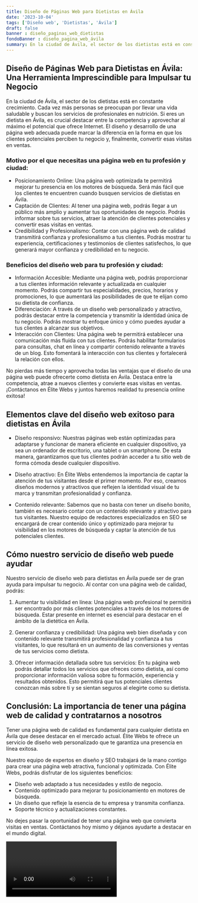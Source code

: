 ```yaml
---
title: Diseño de Páginas Web para Dietistas en Ávila
date: '2023-10-04'
tags: ['Diseño web', 'Dietistas', 'Ávila']
draft: false
banner : diseño_paginas_web_dietistas
fondoBanner : diseño_pagina_web_ávila
summary: En la ciudad de Ávila, el sector de los dietistas está en constante crecimiento. Cada vez más personas se preocupan por llevar una vida saludable y buscan los servicios de profesionales en nutrición. Si eres un dietista en Ávila, es crucial destacar entre la competencia y aprovechar al máximo el potencial que ofrece Internet. El diseño y desarrollo de una página web adecuada puede marcar la diferencia en la forma en que los clientes potenciales perciben tu negocio y, finalmente, convertir esas visitas en ventas.
---
```


## Diseño de Páginas Web para Dietistas en Ávila: Una Herramienta Imprescindible para Impulsar tu Negocio

En la ciudad de Ávila, el sector de los dietistas está en constante crecimiento. Cada vez más personas se preocupan por llevar una vida saludable y buscan los servicios de profesionales en nutrición. Si eres un dietista en Ávila, es crucial destacar entre la competencia y aprovechar al máximo el potencial que ofrece Internet. El diseño y desarrollo de una página web adecuada puede marcar la diferencia en la forma en que los clientes potenciales perciben tu negocio y, finalmente, convertir esas visitas en ventas.

### Motivo por el que necesitas una página web en tu profesión y ciudad:

- Posicionamiento Online: Una página web optimizada te permitirá mejorar tu presencia en los motores de búsqueda. Será más fácil que los clientes te encuentren cuando busquen servicios de dietistas en Ávila.
- Captación de Clientes: Al tener una página web, podrás llegar a un público más amplio y aumentar tus oportunidades de negocio. Podrás informar sobre tus servicios, atraer la atención de clientes potenciales y convertir esas visitas en ventas.
- Credibilidad y Profesionalismo: Contar con una página web de calidad transmitirá confianza y profesionalismo a tus clientes. Podrás mostrar tu experiencia, certificaciones y testimonios de clientes satisfechos, lo que generará mayor confianza y credibilidad en tu negocio.

### Beneficios del diseño web para tu profesión y ciudad:

- Información Accesible: Mediante una página web, podrás proporcionar a tus clientes información relevante y actualizada en cualquier momento. Podrás compartir tus especialidades, precios, horarios y promociones, lo que aumentará las posibilidades de que te elijan como su dietista de confianza.
- Diferenciación: A través de un diseño web personalizado y atractivo, podrás destacar entre la competencia y transmitir la identidad única de tu negocio. Podrás mostrar tu enfoque único y cómo puedes ayudar a tus clientes a alcanzar sus objetivos.
- Interacción con Clientes: Una página web te permitirá establecer una comunicación más fluida con tus clientes. Podrás habilitar formularios para consultas, chat en línea y compartir contenido relevante a través de un blog. Esto fomentará la interacción con tus clientes y fortalecerá la relación con ellos.

No pierdas más tiempo y aprovecha todas las ventajas que el diseño de una página web puede ofrecerte como dietista en Ávila. Destaca entre la competencia, atrae a nuevos clientes y convierte esas visitas en ventas. ¡Contáctanos en Élite Webs y juntos haremos realidad tu presencia online exitosa!

<GifSeo />

<Cta />

## Elementos clave del diseño web exitoso para dietistas en Ávila

- Diseño responsivo: Nuestras páginas web están optimizadas para adaptarse y funcionar de manera eficiente en cualquier dispositivo, ya sea un ordenador de escritorio, una tablet o un smartphone. De esta manera, garantizamos que tus clientes podrán acceder a tu sitio web de forma cómoda desde cualquier dispositivo.

- Diseño atractivo: En Élite Webs entendemos la importancia de captar la atención de tus visitantes desde el primer momento. Por eso, creamos diseños modernos y atractivos que reflejen la identidad visual de tu marca y transmitan profesionalidad y confianza.

- Contenido relevante: Sabemos que no basta con tener un diseño bonito, también es necesario contar con un contenido relevante y atractivo para tus visitantes. Nuestro equipo de redactores especializados en SEO se encargará de crear contenido único y optimizado para mejorar tu visibilidad en los motores de búsqueda y captar la atención de tus potenciales clientes.

## Cómo nuestro servicio de diseño web puede ayudar

Nuestro servicio de diseño web para dietistas en Ávila puede ser de gran ayuda para impulsar tu negocio. Al contar con una página web de calidad, podrás:

1. Aumentar tu visibilidad en línea: Una página web profesional te permitirá ser encontrado por más clientes potenciales a través de los motores de búsqueda. Estar presente en internet es esencial para destacar en el ámbito de la dietética en Ávila.

2. Generar confianza y credibilidad: Una página web bien diseñada y con contenido relevante transmitirá profesionalidad y confianza a tus visitantes, lo que resultará en un aumento de las conversiones y ventas de tus servicios como dietista.

3. Ofrecer información detallada sobre tus servicios: En tu página web podrás detallar todos los servicios que ofreces como dietista, así como proporcionar información valiosa sobre tu formación, experiencia y resultados obtenidos. Esto permitirá que tus potenciales clientes conozcan más sobre ti y se sientan seguros al elegirte como su dietista.

## Conclusión: La importancia de tener una página web de calidad y contratarnos a nosotros

Tener una página web de calidad es fundamental para cualquier dietista en Ávila que desee destacar en el mercado actual. Élite Webs te ofrece un servicio de diseño web personalizado que te garantiza una presencia en línea exitosa.

Nuestro equipo de expertos en diseño y SEO trabajará de la mano contigo para crear una página web atractiva, funcional y optimizada. Con Élite Webs, podrás disfrutar de los siguientes beneficios:

- Diseño web adaptado a tus necesidades y estilo de negocio.
- Contenido optimizado para mejorar tu posicionamiento en motores de búsqueda.
- Un diseño que refleje la esencia de tu empresa y transmita confianza.
- Soporte técnico y actualizaciones constantes.

No dejes pasar la oportunidad de tener una página web que convierta visitas en ventas. Contáctanos hoy mismo y déjanos ayudarte a destacar en el mundo digital.

<Video />

<CtaBot job='Dietistas' city='Ávila'/>

<Gmaps query='Ávila+españa+maps' />